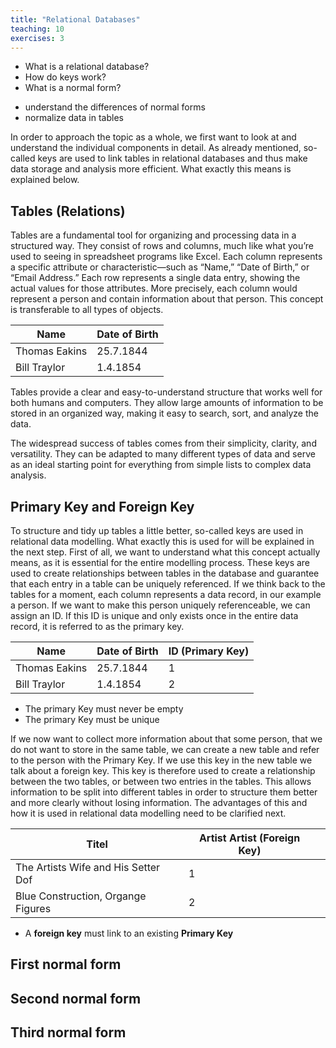 ```yaml
---
title: "Relational Databases"
teaching: 10
exercises: 3
---
```


:::::::::::::::::::::::::::::::::::::: questions

- What is a relational database?
- How do keys work?
- What is a normal form?

::::::::::::::::::::::::::::::::::::::::::::::::

::::::::::::::::::::::::::::::::::::: objectives

- understand the differences of normal forms
- normalize data in tables

::::::::::::::::::::::::::::::::::::::::::::::::

In order to approach the topic as a whole, we first want to look at and understand the individual components in detail. 
As already mentioned, so-called keys are used to link tables in relational databases and thus make data storage and 
analysis more efficient. What exactly this means is explained below.

## Tables (Relations)

Tables are a fundamental tool for organizing and processing data in a structured way. 
They consist of rows and columns, much like what you're used to seeing in spreadsheet programs like Excel. 
Each column represents a specific attribute or characteristic—such as “Name,” “Date of Birth,” or “Email Address.” 
Each row represents a single data entry, showing the actual values for those attributes. More precisely, each column 
would represent a person and contain information about that person. This concept is transferable to all types of objects.

Name | Date of Birth 
----- | -----
Thomas Eakins | 25.7.1844
Bill Traylor | 1.4.1854


Tables provide a clear and easy-to-understand structure that works well for both humans and computers. They allow large 
amounts of information to be stored in an organized way, making it easy to search, sort, and analyze the data.

The widespread success of tables comes from their simplicity, clarity, and versatility. They can be adapted to many 
different types of data and serve as an ideal starting point for everything from simple lists to complex data analysis.


## Primary Key and Foreign Key

To structure and tidy up tables a little better, so-called keys are used in relational data modelling. What exactly 
this is used for will be explained in the next step. First of all, 
we want to understand what this concept actually means, as it is essential for the entire modelling process. These 
keys are used to create relationships between tables in the database 
and guarantee that each entry in a table can be uniquely referenced. If we think back to the tables for a moment, 
each column represents a data record, in our example a person. 
If we want to make this person uniquely referenceable, we can assign an ID. If this ID is unique and only exists once 
in the entire data record, it is referred to as the primary key.

Name | Date of Birth | **ID (Primary Key)**
----- | ----- | -----
Thomas Eakins | 25.7.1844 | 1
Bill Traylor | 1.4.1854 | 2

::::::::::::::::::::::::::::::::::::: keypoints

- The primary Key must never be empty
- The primary Key must be unique

::::::::::::::::::::::::::::::::::::::::::::::::

If we now want to collect more information about that some person, that we do not want to store in the same table, we 
can create a new table and refer to the person with the Primary Key. If we use this key in the new table
we talk about a foreign key. This key is therefore used to create a relationship between the two tables, or between 
two entries in the tables. This allows information to be split into different tables in order to structure 
them better and more clearly without losing information. 
The advantages of this and how it is used in relational data modelling need to be clarified next.

Titel | Artist **Artist (Foreign Key)**
----- | ----- | -----
The Artists Wife and His Setter Dof | 1
Blue Construction, Organge Figures | 2

::::::::::::::::::::::::::::::::::::: keypoints

- A **foreign key** must link to an existing **Primary Key**

::::::::::::::::::::::::::::::::::::::::::::::::


## First normal form


## Second normal form


## Third normal form